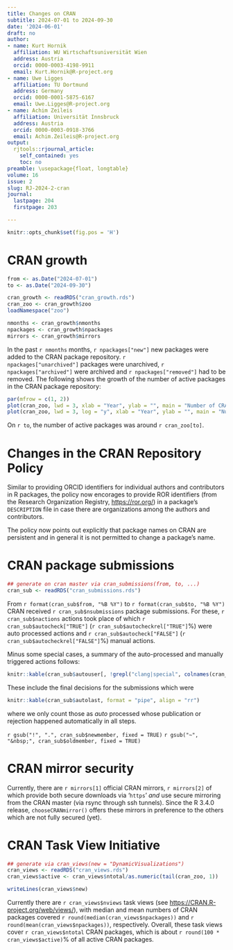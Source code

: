 ```yaml
---
title: Changes on CRAN
subtitle: 2024-07-01 to 2024-09-30
date: '2024-06-01'
draft: no
author:
- name: Kurt Hornik
  affiliation: WU Wirtschaftsuniversität Wien
  address: Austria
  orcid: 0000-0003-4198-9911
  email: Kurt.Hornik@R-project.org
- name: Uwe Ligges
  affiliation: TU Dortmund
  address: Germany
  orcid: 0000-0001-5875-6167
  email: Uwe.Ligges@R-project.org
- name: Achim Zeileis
  affiliation: Universität Innsbruck
  address: Austria
  orcid: 0000-0003-0918-3766
  email: Achim.Zeileis@R-project.org
output:
  rjtools::rjournal_article:
    self_contained: yes
    toc: no
preamble: \usepackage{float, longtable}
volume: 16
issue: 2
slug: RJ-2024-2-cran
journal:
  lastpage: 204
  firstpage: 203

---
```



```r
knitr::opts_chunk$set(fig.pos = 'H')
```

# CRAN growth

```r
from <- as.Date("2024-07-01")
to <- as.Date("2024-09-30")

cran_growth <- readRDS("cran_growth.rds")
cran_zoo <- cran_growth$zoo
loadNamespace("zoo")

nmonths <- cran_growth$nmonths
npackages <- cran_growth$npackages
mirrors <- cran_growth$mirrors
```

In the past `r nmonths` months, `r npackages["new"]` new packages were
added to the CRAN package repository. `r npackages["unarchived"]` packages
were unarchived, `r npackages["archived"]` were archived and
`r npackages["removed"]` had to be removed. The following shows the
growth of the number of active packages in the CRAN package repository:

```r
par(mfrow = c(1, 2))
plot(cran_zoo, lwd = 3, xlab = "Year", ylab = "", main = "Number of CRAN Packages")
plot(cran_zoo, lwd = 3, log = "y", xlab = "Year", ylab = "", main = "Number of CRAN Packages (Log-Scale)")
```

\noindent On `r to`, the number of active packages was around `r cran_zoo[to]`.


# Changes in the CRAN Repository Policy


<!--

Start out from

```
cd ~/src/org/R-project/R-dev-web/CRAN/Policy
svn diff -r{2024-07-01}:{2024-09-30}
```

-->

Similar to providing ORCID identifiers for individual authors and contributors in R packages,
the policy now encorages to provide ROR identifiers (from the Research Organization Registry,
<https://ror.org/>) in a package's `DESCRIPTION` file in case there are organizations among
the authors and contributors.

The policy now points out explicitly that package names on CRAN are persistent and in general
it is not permitted to change a package's name.


# CRAN package submissions

```r
## generate on cran master via cran_submissions(from, to, ...)
cran_sub <- readRDS("cran_submissions.rds")
```

From `r format(cran_sub$from, "%B %Y")` to `r format(cran_sub$to, "%B %Y")`
CRAN received `r cran_sub$nsubmissions` package submissions.
For these, `r cran_sub$nactions` actions took place of which
`r cran_sub$autocheck["TRUE"]` (`r cran_sub$autocheckrel["TRUE"]`%) were auto processed actions and
`r cran_sub$autocheck["FALSE"]` (`r cran_sub$autocheckrel["FALSE"]`%) manual actions.

Minus some special cases, a summary of the auto-processed and manually
triggered actions follows:

```r
knitr::kable(cran_sub$autouser[, !grepl("clang|special", colnames(cran_sub$autouser))], format = "pipe")
```

These include the final decisions for the submissions which were

```r
knitr::kable(cran_sub$autolast, format = "pipe", align = "rr")
```

\noindent where we only count those as _auto_ processed whose publication or
rejection happened automatically in all steps.

`r gsub("!", ".", cran_sub$newmember, fixed = TRUE)`
`r gsub("~", "&nbsp;", cran_sub$oldmember, fixed = TRUE)`


# CRAN mirror security

Currently, there are `r mirrors[1]` official CRAN mirrors,
`r mirrors[2]` of which provide both
secure downloads via '`https`' _and_ use secure mirroring from the CRAN master
(via rsync through ssh tunnels). Since the R 3.4.0 release, `chooseCRANmirror()`
offers these mirrors in preference to the others which are not fully secured (yet).


# CRAN Task View Initiative

```r
## generate via cran_views(new = "DynamicVisualizations")
cran_views <- readRDS("cran_views.rds")
cran_views$active <- cran_views$ntotal/as.numeric(tail(cran_zoo, 1))
```

```r
writeLines(cran_views$new)
```

Currently there are `r cran_views$nviews` task views (see <https://CRAN.R-project.org/web/views/>),
with median and mean numbers of CRAN packages covered
`r round(median(cran_views$npackages))` and `r round(mean(cran_views$npackages))`, respectively.
Overall, these task views cover `r cran_views$ntotal` CRAN packages,
which is about `r round(100 * cran_views$active)`% of all active CRAN packages.

